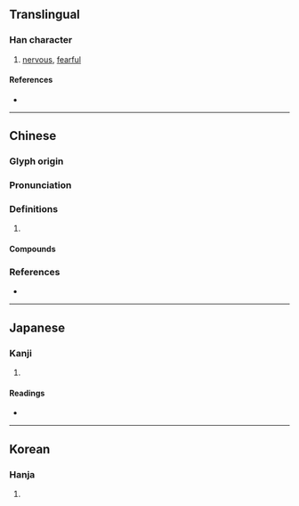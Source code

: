 {{character info}}
==Translingual==

===Han character===
{{Han char|rn=9|rad=人|as=04|sn=6|four=23200|canj=OP,XOP|ids=⿰亻心}}

# [[nervous]], [[fearful]]

====References====
* {{Han ref|kx=0095.130|dkj=00430|dj=0201.130|hdz=10126.080|uh=4F08|ud=20232|bh=C9B3|bd=51635}}

----

==Chinese==
{{zh-forms}}

===Glyph origin===
{{Han etym}}

===Pronunciation===
{{zh-pron
|m=xǐn
|c=sam2
|mc=y
|oc=y
|cat=
}}

===Definitions===
{{zh-hanzi}}

# {{zh-only|伈伈}}

====Compounds====
{{zh-der|伈伈|伈伈睍睍}}

===References===
* {{R:twedu|C00080}}

----

==Japanese==

===Kanji===
{{ja-kanji|grade=|rs=人04}}

# {{rfdef|ja|sort=人04}}

====Readings====
* {{ja-readings|on=しん|kun=おそ-れる}}

----

==Korean==

===Hanja===
{{ko-hanja|hangeul=[[심]], [[침]]|rv=sim, chim|mr=sim, ch'im}}

# {{rfdef|ko|sort=人04}}